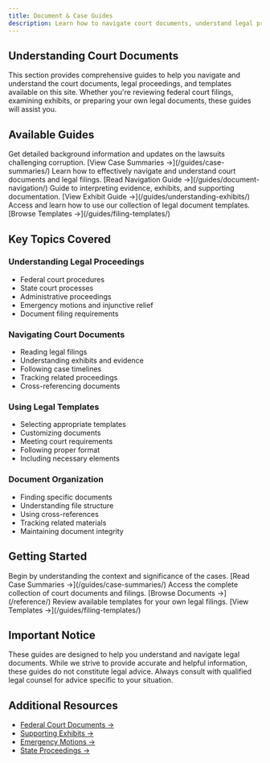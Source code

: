 ```yaml
---
title: Document & Case Guides
description: Learn how to navigate court documents, understand legal proceedings, and use document templates effectively.
---
```



## Understanding Court Documents

This section provides comprehensive guides to help you navigate and understand the court documents, legal proceedings, and templates available on this site. Whether you're reviewing federal court filings, examining exhibits, or preparing your own legal documents, these guides will assist you.

## Available Guides

<CardGrid>
  <Card title="Case Summaries" icon="open-book">
    Get detailed background information and updates on the lawsuits challenging corruption.
    [View Case Summaries →](/guides/case-summaries/)
  </Card>
  <Card title="Document Navigation" icon="document">
    Learn how to effectively navigate and understand court documents and legal filings.
    [Read Navigation Guide →](/guides/document-navigation/)
  </Card>
  <Card title="Understanding Exhibits" icon="list">
    Guide to interpreting evidence, exhibits, and supporting documentation.
    [View Exhibit Guide →](/guides/understanding-exhibits/)
  </Card>
  <Card title="Legal Templates" icon="pencil">
    Access and learn how to use our collection of legal document templates.
    [Browse Templates →](/guides/filing-templates/)
  </Card>
</CardGrid>

## Key Topics Covered

### Understanding Legal Proceedings
- Federal court procedures
- State court processes
- Administrative proceedings
- Emergency motions and injunctive relief
- Document filing requirements

### Navigating Court Documents
- Reading legal filings
- Understanding exhibits and evidence
- Following case timelines
- Tracking related proceedings
- Cross-referencing documents

### Using Legal Templates
- Selecting appropriate templates
- Customizing documents
- Meeting court requirements
- Following proper format
- Including necessary elements

### Document Organization
- Finding specific documents
- Understanding file structure
- Using cross-references
- Tracking related materials
- Maintaining document integrity

## Getting Started

<CardGrid>
  <Card title="Start with Case Background" icon="open-book">
    Begin by understanding the context and significance of the cases.
    [Read Case Summaries →](/guides/case-summaries/)
  </Card>
  <Card title="View Documents" icon="document">
    Access the complete collection of court documents and filings.
    [Browse Documents →](/reference/)
  </Card>
  <Card title="Access Templates" icon="pencil">
    Review available templates for your own legal filings.
    [View Templates →](/guides/filing-templates/)
  </Card>
</CardGrid>

## Important Notice

These guides are designed to help you understand and navigate legal documents. While we strive to provide accurate and helpful information, these guides do not constitute legal advice. Always consult with qualified legal counsel for advice specific to your situation.

## Additional Resources

- [Federal Court Documents →](/reference/federal-lawsuit/)
- [Supporting Exhibits →](/reference/exhibits/)
- [Emergency Motions →](/reference/emergency-motions/)
- [State Proceedings →](/reference/state-proceedings/)
